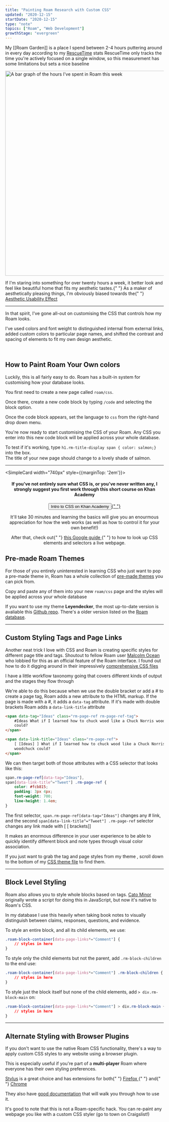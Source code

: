 ```yaml
---
title: "Painting Roam Research with Custom CSS"
updated: "2020-12-15"
startDate: "2020-12-15"
type: "note"
topics: ["Roam", "Web Development"]
growthStage: "evergreen"
---
```


My [[Roam Garden]] is a place I spend between 2-4 hours puttering around in every day according to my <a href="https://www.rescuetime.com/">RescueTime</a> stats <Sidenote idName={1}>RescueTime only tracks the time you're actively focused on a single window, so this measurement has some limitations but sets a nice baseline</Sidenote>

<img
    width="650px"
    alt="A bar graph of the hours I've spent in Roam this week"
    src="https://res.cloudinary.com/dg3gyk0gu/image/upload/c_scale,w_660/v1590188743/maggieappleton.com/notes/roamhours.png"
/>

<p>
    If I'm staring into something for over twenty hours a week, it better look
    and feel like beautiful home that fits my aesthetic tastes.{" "}
    <Sidenote idName={2}>
        As a maker of aesthetically pleasing things, I'm obviously biased
        towards the{" "}
        <a href="https://en.wikipedia.org/wiki/Aesthetic%E2%80%93usability_effect">
            Aesthetic Usability Effect
        </a>
    </Sidenote>
</p>

---

In that spirit, I've gone all-out on customising the CSS that controls how my Roam looks.

I've used colors and font weight to distinguished internal from external links, added custom colors to particular page names, and shifted the contrast and spacing of elements to fit my own design aesthetic.

<ImageFrame
    width="900px"
    alt="A screen capture of my visual styling system in Roam"
    src="https://res.cloudinary.com/dg3gyk0gu/image/upload/c_scale,w_1720/v1590188713/maggieappleton.com/notes/roam_theme_maggie.png"
/>

<br />

<h2>How to Paint Roam Your Own colors</h2>

<p>
    Luckily, this is all fairly easy to do. Roam has a built-in system for
    customising how your database looks.
</p>

You first need to create a new page called `roam/css`.

<ImageFrame
    width="840px"
    alt="The roam search bar with roam/css entered"
    src="https://res.cloudinary.com/dg3gyk0gu/image/upload/c_scale,f_auto,q_auto:good,w_1200/v1607173029/maggieappleton.com/notes/roam-garden/Screenshot_2020-12-05_at_12.47.43.png"
/>

Once there, create a new code block by typing `/code` and selecting the block option.

<ImageFrame
    width="840px"
    alt="Entering /code into the empty page"
    src="https://res.cloudinary.com/dg3gyk0gu/image/upload/c_scale,f_auto,q_auto:good,w_1200/v1607173035/maggieappleton.com/notes/roam-garden/Screenshot_2020-12-05_at_12.48.46.png"
/>

Once the code block appears, set the language to `css` from the right-hand drop down menu.

<ImageFrame
    width="840px"
    alt="Selecting the code option from the code block dropdown menu"
    src="https://res.cloudinary.com/dg3gyk0gu/image/upload/c_scale,f_auto,q_auto:good,w_1200/v1607173038/maggieappleton.com/notes/roam-garden/Screenshot_2020-12-05_at_12.48.56.png"
/>

You're now ready to start customising the CSS of your Roam. Any CSS you enter into this new code block will be applied across your whole database.

To test if it's working, type `h1.rm-title-display span { color: salmon;}` into the box.  
The title of your new page should change to a lovely shade of salmon.

<ImageFrame
    width="840px"
    alt="The page title changing to the color salmon"
    src="https://res.cloudinary.com/dg3gyk0gu/image/upload/c_scale,f_auto,q_auto:good,w_1200/v1607173750/maggieappleton.com/notes/roam-garden/Screenshot_2020-12-05_at_13.09.01.png"
/>

---

<SimpleCard width="740px" style={{marginTop: '2em'}}>

<Center>

#### If you've not entirely sure what CSS is, or you've never written any, I strongly suggest you first work through this short course on Khan Academy

<p>
    <a
        noTip
        href="https://www.khanacademy.org/computing/computer-programming/html-css/intro-to-css/pt/css-basics"
    >
        <button style={{ marginTop: "0.2em" }}>
            Intro to CSS on Khan Academy
        </button>{" "}
    </a>
</p>

<p>
    It'll take 30 minutes and learning the basics will give you an enourmous
    appreciation for how the web works (as well as how to control it for your
    own benefit!)
</p>

<p>
    After that, check out{" "}
    <a href="https://developers.google.com/web/tools/chrome-devtools/css">
        this Google guide
    </a>{" "}
    to how to look up CSS elements and selectors a live webpage.
</p>

</Center>

</SimpleCard>

## Pre-made Roam Themes

For those of you entirely uninterested in learning CSS who just want to pop a pre-made theme in, Roam has a whole collection of [pre-made themes](https://roamresearch.com/#/app/help/page/fJRcVITNY) you can pick from.

Copy and paste any of them into your new `roam/css` page and the styles will be applied across your whole database

If you want to use my theme **Leyendecker**, the most up-to-date version is avaliable this [Github repo](https://github.com/theianjones/roam-research-themes/blob/master/leyendecker.css). There's a older version listed on the [Roam database](https://roamresearch.com/#/app/help/page/fJRcVITNY).

---

## Custom Styling Tags and Page Links

Another neat trick I love with CSS and Roam is creating specific styles for different page title and tags. <Sidenote idName={3}>Shoutout to fellow Roam user <a href="https://malcolmocean.com/">Malcolm Ocean</a> who lobbied for this as an official feature of the Roam interface. I found out how to do it digging around in their impressively <a href="https://gist.github.com/malcolmocean/03d777a1c8f89be8c98e3d89d6821607">comprehensive CSS files</a></Sidenote>

I have a little workflow taxonomy going that covers different kinds of output and the stages they flow through

<BasicImage
    width="880px"
    alt="A screencapture of my Roam database with various colored tags"
    src="https://res.cloudinary.com/dg3gyk0gu/image/upload/c_scale,w_1457/v1590193543/maggieappleton.com/notes/datatags.png"
/>

We're able to do this because when we use the double bracket or add a # to create a page tag, Roam adds a new attribute to the HTML markup. If the page is made with a #, it adds a `data-tag` attribute. If it's made with double brackets Roam adds a `data-link-title` attribute

```html
<span data-tag="Ideas" class="rm-page-ref rm-page-ref-tag">
    #Ideas What if I learned how to chuck wood like a Chuck Norris woodchuck
    could?
</span>

<span data-link-title="Ideas" class="rm-page-ref">
    [ [Ideas] ] What if I learned how to chuck wood like a Chuck Norris
    woodchuck could?
</span>
```

We can then target both of those attributes with a CSS selector that looks like this:

```css
span.rm-page-ref[data-tag="Ideas"],
span[data-link-title^="Tweet"] .rm-page-ref {
    color: #fcb815;
    padding: 3px 4px;
    font-weight: 700;
    line-height: 1.4em;
}
```

The first selector, `span.rm-page-ref[data-tag="Ideas"]` changes any # link, and the second `span[data-link-title^="Tweet"] .rm-page-ref` selector changes any link made with [ [ brackets]]

It makes an enormous difference in your user experience to be able to quickly identify different block and note types through visual color association.

If you just want to grab the tag and page styles from my theme , scroll down to the bottom of my <a href="https://github.com/theianjones/roam-research-themes/blob/master/leyendecker.css">CSS theme file</a> to find them.

---

## Block Level Styling

Roam also allows you to style whole blocks based on tags. <Sidenote idName={4}>[Cato Minor](https://twitter.com/catominor3?lang=en) originally wrote a script for doing this in JavaScript, but now it's native to Roam's CSS.</Sidenote>

In my database I use this heavily when taking book notes to visually distinguish between claims, responses, questions, and evidence.

To style an entire block, and all its child elements, we use:

```css
.roam-block-container[data-page-links*="Comment"] {
    // styles in here
}
```

To style only the child elements but not the parent, add `.rm-block-children` to the end use:

```css
.roam-block-container[data-page-links*="Comment"] .rm-block-children {
    // styles in here
}
```

To style just the block itself but none of the child elements, add `> div.rm-block-main` on:

```css
.roam-block-container[data-page-links*="Comment"] > div.rm-block-main {
    // styles in here
}
```

---

## Alternate Styling with Browser Plugins

If you don't want to use the native Roam CSS functionality, there's a way to apply custom CSS styles to any website using a browser plugin.

This is especially useful if you're part of a **multi-player** Roam where everyone has their own styling preferences.

<p>
    <a href="https://github.com/openstyles/stylus/">Stylus</a> is a great choice
    and has extensions for both{" "}
    <a href="https://addons.mozilla.org/en-GB/firefox/addon/styl-us/">
        Firefox
    </a>{" "}
    and{" "}
    <a href="https://chrome.google.com/webstore/detail/stylus/clngdbkpkpeebahjckkjfobafhncgmne?hl=en">
        Chrome
    </a>
</p>

<ImageFrame
    width="920px"
    alt="A screen capture of the stylus interface"
    src="https://res.cloudinary.com/dg3gyk0gu/image/upload/c_scale,w_1720/v1590188865/maggieappleton.com/notes/stylus.png"
/>

They also have <a href="https://github.com/openstyles/stylus/wiki/Editor">good documentation</a> that will walk you through how to use it.

It's good to note that this is not a Roam-specific hack. You can re-paint any webpage you like with a custom CSS styler (go to town on Craigslist!)
